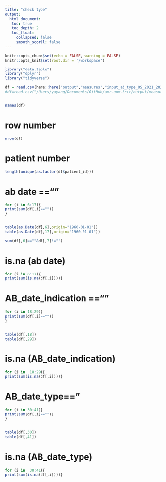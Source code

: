 ```yaml
---
title: "check type"
output: 
  html_document:
   toc: true
   toc_depth: 2
   toc_float:
     collapsed: false
     smooth_scorll: false
---
```


```r
knitr::opts_chunk$set(echo = FALSE, warning = FALSE)
knitr::opts_knit$set(root.dir = '/workspace')
```


```r

library("data.table")
library("dplyr")
library("tidyverse")

```

```r
df = read.csv(here::here("output","measures","input_ab_type_OS_2021_2021-01-01.csv.gz"))
#df=read.csv("/Users/yayang/Documents/GitHub/amr-uom-brit/output/measures/input_ab_type_OS_2021_2021-01-01.csv.gz")


names(df)
```

# row number
```r
nrow(df)
```

# patient number
```r
length(unique(as.factor(df$patient_id)))
```

# ab date ==""

```r
for (i in 6:17){
print(sum(df[,i]==""))
}


table(as.Date(df[,6],origin="1960-01-01"))
table(as.Date(df[,17],origin="1960-01-01"))

sum(df[,6]==""&df[,7]!="")

```

# is.na (ab date)
```r
for (i in 6:17){
print(sum(is.na(df[,i])))}


```

# AB_date_indication ==""
```r

for (i in 18:29){
print(sum(df[,i]==""))
}


table(df[,18])
table(df[,29])
```

# is.na (AB_date_indication)
```r
for (i in  18:29){
print(sum(is.na(df[,i])))}


```


# AB_date_type=="
```r
for (i in 30:41){
print(sum(df[,i]==""))
}


table(df[,30])
table(df[,41])
```

# is.na (AB_date_type)
```r
for (i in  30:41){
print(sum(is.na(df[,i])))}


```

